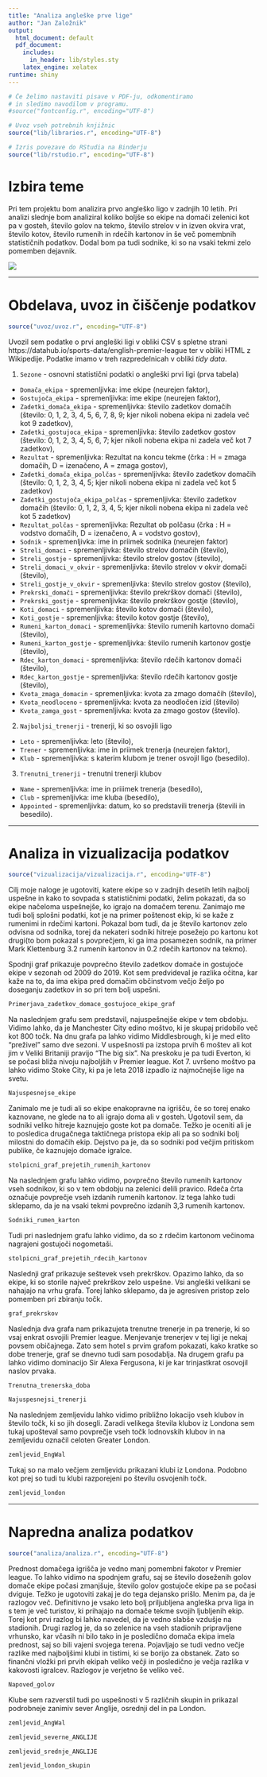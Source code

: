 ```yaml
---
title: "Analiza angleške prve lige"
author: "Jan Založnik"
output:
  html_document: default
  pdf_document:
    includes:
      in_header: lib/styles.sty
    latex_engine: xelatex
runtime: shiny
---
```


```r
# Če želimo nastaviti pisave v PDF-ju, odkomentiramo
# in sledimo navodilom v programu.
#source("fontconfig.r", encoding="UTF-8")

# Uvoz vseh potrebnih knjižnic
source("lib/libraries.r", encoding="UTF-8")
```

```r
# Izris povezave do RStudia na Binderju
source("lib/rstudio.r", encoding="UTF-8")
```

# Izbira teme

Pri tem projektu bom analizira prvo angleško ligo v zadnjih 10 letih. Pri analizi slednje bom analiziral koliko boljše so ekipe na domači zelenici kot pa v gosteh, število golov na tekmo, število strelov v in izven okvira vrat, število kotov, število rumenih in rdečih kartonov in še več pomembnih statističnih podatkov. Dodal bom pa tudi sodnike, ki so na vsaki tekmi zelo pomemben dejavnik.

![](slike/epl.png)

***

# Obdelava, uvoz in čiščenje podatkov

```r
source("uvoz/uvoz.r", encoding="UTF-8")
```

Uvozil sem podatke o prvi angleški ligi v obliki CSV s spletne strani https://datahub.io/sports-data/english-premier-league ter v obliki HTML z Wikipedije. Podatke imamo v treh razpredelnicah v obliki *tidy data*.

1. `Sezone` - osnovni statistični podatki o angleški prvi ligi (prva tabela)
  - `Domača_ekipa` - spremenljivka: ime ekipe (neurejen faktor),
  - `Gostujoča_ekipa` - spremenljivka: ime ekipe (neurejen faktor),
  - `Zadetki_domača_ekipa` - spremenljivka: število zadetkov domačih (število: 0, 1, 2, 3, 4, 5, 6, 7, 8, 9; kjer nikoli nobena ekipa ni zadela več kot 9 zadetkov),
  - `Zadetki_gostujoca_ekipa` - spremenljivka: število zadetkov gostov (število: 0, 1, 2, 3, 4, 5, 6, 7; kjer nikoli nobena ekipa ni zadela več kot 7 zadetkov),
  - `Rezultat` - spremenljivka: Rezultat na koncu tekme (črka : H = zmaga domačih, D = izenačeno, A = zmaga gostov),
  - `Zadetki_domača_ekipa_polčas` - spremenljivka: število zadetkov domačih (število: 0, 1, 2, 3, 4, 5; kjer nikoli nobena ekipa ni zadela več kot 5 zadetkov)
  - `Zadetki_gostujoča_ekipa_polčas` - spremenljivka: število zadetkov domačih (število: 0, 1, 2, 3, 4, 5; kjer nikoli nobena ekipa ni zadela več kot 5 zadetkov)
  - `Rezultat_polčas` - spremenljivka: Rezultat ob polčasu (črka : H = vodstvo domačih, D = izenačeno, A = vodstvo gostov),
  - `Sodnik` - spremenljivka: ime in priimek sodnika (neurejen faktor)
  - `Streli_domaci` - spremenljivka: število strelov domačih (število),
  - `Streli_gostje` - spremenljivka: število strelov gostov (število),
  - `Streli_domaci_v_okvir` - spremenljivka: število strelov v okvir domači (število),
  - `Streli_gostje_v_okvir` - spremenljivka: število strelov gostov (število),
  - `Prekrski_domači` - spremenljivka: število prekrškov domači (število),
  - `Prekrski_gostje` - spremenljivka: število prekrškov gostje (število),
  - `Koti_domaci` - spremenljivka: število kotov domači (število),
  - `Koti_gostje` - spremenljivka: število kotov gostje (število),
  - `Rumeni_karton_domaci` - spremenljivka: število rumenih kartovno domači (število),
  - `Rumeni_karton_gostje` - spremenljivka: število rumenih kartonov gostje (število),
  - `Rdec_karton_domaci` - spremenljivka: število rdečih kartonov domači (število),
  - `Rdec_karton_gostje` - spremenljivka: število rdečih kartonov gostje (število),
  - `Kvota_zmaga_domacin` - spremenljivka: kvota za zmago domačih (število),
  - `Kvota_neodloceno` - spremenljivka: kvota za neodločen izid (število)
  - `Kvota_zamga_gost` - spremenljivka: kvota za zmago gostov (število).
  

2. `Najboljsi_trenerji` - trenerji, ki so osvojili ligo
  - `Leto` - spremenljivka: leto (število),
  - `Trener` - spremenljivka: ime in priimek trenerja (neurejen faktor),
  - `Klub` - spremenljivka: s katerim klubom je trener osvojil ligo (besedilo).
  
3. `Trenutni_trenerji` - trenutni trenerji klubov
  - `Name` - spremenljivka: ime in priiimek trenerja (besedilo),
  - `Club` - spremenljivka: ime kluba (besedilo),
  - `Appointed` - spremenljivka: datum, ko so predstavili trenerja (števili in besedilo).





***

# Analiza in vizualizacija podatkov

```r
source("vizualizacija/vizualizacija.r", encoding="UTF-8")
```

Cilj moje naloge je ugotoviti, katere ekipe so v zadnjih desetih letih najbolj uspešne in kako to sovpada s statističnimi podatki, želim pokazati, da so ekipe načeloma uspešnejše, ko igrajo na domačem terenu. Zanimajo me tudi bolj splošni podatki, kot je na primer poštenost ekip, ki se kaže z rumenimi in rdečimi kartoni. Pokazal bom tudi, da je število kartonov zelo odvisna od sodnika, torej da nekateri sodniki hitreje posežejo po kartonu kot drugi(to bom pokazal s povprečjem, ki ga ima posamezen sodnik, na primer Mark Klettenburg 3.2 rumenih kartonov in 0.2 rdečih kartonov na tekmo).






Spodnji graf prikazuje povprečno število zadetkov domače in gostujoče ekipe v sezonah od 2009 do 2019. Kot sem predvideval je razlika očitna, kar kaže na to, da ima ekipa pred domačim občinstvom večjo željo po doseganju zadetkov in so pri tem bolj uspešni. 


```r
Primerjava_zadetkov_domace_gostujoce_ekipe_graf
```

Na naslednjem grafu sem predstavil, najuspešnejše ekipe v tem obdobju. Vidimo lahko, da je Manchester City edino moštvo, ki je skupaj pridobilo več kot 800 točk. Na dnu grafa pa lahko vidimo Middlesbrough, ki je med elito "preživel" samo dve sezoni. V uspešnosti pa izstopa prvih 6 moštev ali kot jim v Veliki Britaniji pravijo "The big six". Na preskoku je pa tudi Everton, ki se počasi bliža nivoju najboljših v Premier league. Kot 7. uvršeno moštvo pa lahko vidimo Stoke City, ki pa je leta 2018 izpadlo iz najmočnejše lige na svetu.


```r
Najuspesnejse_ekipe
```


Zanimalo me je tudi ali so ekipe enakopravne na igrišču, če so torej enako kaznovane, ne glede na to ali igrajo doma ali v gosteh. Ugotovil sem, da sodniki veliko hitreje kaznujejo goste kot pa domače. Težko je oceniti ali je to posledica drugačnega taktičnega pristopa ekip ali pa so sodniki bolj milostni do domačih ekip. Dejstvo pa je, da so sodniki pod večjim pritiskom publike, če kaznujejo domače igralce.


```r
stolpicni_graf_prejetih_rumenih_kartonov
```


Na naslednjem grafu lahko vidimo, povprečno število rumenih kartonov vseh sodnikov, ki so v tem obdobju na zelenici delili pravico. Rdeča črta označuje povprečje vseh izdanih rumenih kartonov. Iz tega lahko tudi sklepamo, da je na vsaki tekmi povprečno izdanih 3,3 rumenih kartonov.


```r
Sodniki_rumen_karton
```


Tudi pri naslednjem grafu lahko vidimo, da so z rdečim kartonom večinoma nagrajeni gostujoči nogometaši.

```r
stolpicni_graf_prejetih_rdecih_kartonov
```

Naslednji graf prikazuje seštevek vseh prekrškov. Opazimo lahko, da so ekipe, ki so storile največ prekrškov zelo uspešne. Vsi angleški velikani se nahajajo na vrhu grafa. Torej lahko sklepamo, da je agresiven pristop zelo pomemben pri zbiranju točk.


```r
graf_prekrskov
```

Naslednja dva grafa nam prikazujeta trenutne trenerje in pa trenerje, ki so vsaj enkrat osvojili Premier league. Menjevanje trenerjev v tej ligi je nekaj povsem običajnega. Zato sem hotel s prvim grafom pokazati, kako kratke so dobe trenerje, graf se dnevno tudi sam posodablja. Na drugem grafu pa lahko vidimo dominacijo Sir Alexa Fergusona, ki je kar trinjastkrat osovojil naslov prvaka. 


```r
Trenutna_trenerska_doba
```

```r
Najuspesnejsi_trenerji
```


Na naslednjem zemljevidu lahko vidimo približno lokacijo vseh klubov in število točk, ki so jih dosegli. Zaradi velikega števila klubov iz Londona sem tukaj upošteval samo povprečje vseh točk lodnovskih klubov in na zemljevidu označil celoten Greater London.

```r
zemljevid_EngWal
```


Tukaj so na malo večjem zemljevidu prikazani klubi iz Londona. Podobno kot prej so tudi tu klubi razporejeni po številu osvojenih točk.

```r
zemljevid_london
```


***

# Napredna analiza podatkov

```r
source("analiza/analiza.r", encoding="UTF-8")
```


Prednost domačega igrišča je vedno manj pomembni fakotor v Premier league. To lahko vidimo na spodnjem grafu, saj se število doseženih golov domače ekipe počasi zmanjšuje, število golov gostujoče ekipe pa se počasi dviguje. Težko je ugotoviti zakaj je do tega dejansko prišlo. Menim pa, da je razlogov več. Definitivno je vsako leto bolj priljubljena angleška prva liga in s tem je več turistov, ki prihajajo na domače tekme svojih ljubljenih ekip. Torej kot prvi razlog bi lahko navedel, da je vedno slabše vzdušje na stadionih. Drugi razlog je, da so zelenice na vseh stadionih pripravljene vrhunsko, kar včasih ni bilo tako in je posledično domača ekipa imela prednost, saj so bili vajeni svojega terena. Pojavljajo se tudi vedno večje razlike med najboljšimi klubi in tistimi, ki se borijo za obstanek. Zato so finančni vložki pri prvih ekipah veliko večji in posledično je večja razlika v kakovosti igralcev. Razlogov je verjetno še veliko več.

```r
Napoved_golov
```


Klube sem razverstil tudi po uspešnosti v 5 različnih skupin in prikazal podrobneje zanimiv sever Anglije, osrednji del in pa London.

```r
zemljevid_AngWal
```

```r
zemljevid_severne_ANGLIJE
```


```r
zemljevid_srednje_ANGLIJE
```

```r
zemljevid_london_skupin
```

